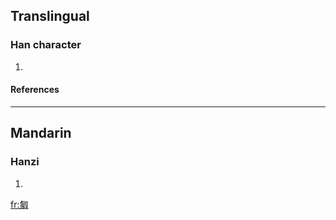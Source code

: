 ==Translingual==
===Han character===
{{Han char|rn=20|rad=勹|as=13|sn=15|four=|canj=心竹竹口 (PHHR)}}
# {{defn|Han|sort=勹13}}
====References====
{{Han ref|kx=0152.120|dkj=02563|dj=0341.330|hdz=10261.060|uh=5314|ud=21268}}
----
==Mandarin==
===Hanzi===
{{cmn-hanzi|pin=[[qiōng]] ([[qiong1]])|wg=ch'iung<sup>1</sup>}}
# {{defn|Mandarin}}

[[fr:匔]]